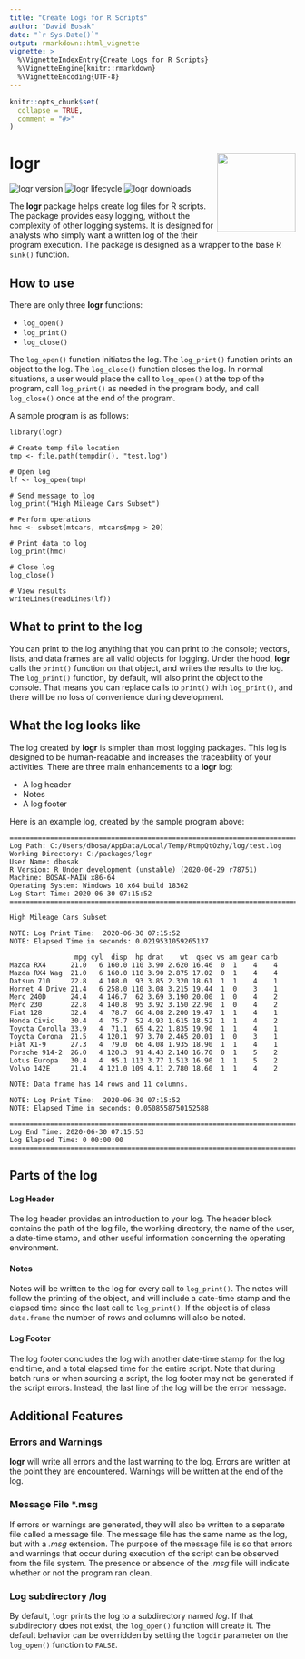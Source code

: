 ```yaml
---
title: "Create Logs for R Scripts"
author: "David Bosak"
date: "`r Sys.Date()`"
output: rmarkdown::html_vignette
vignette: >
  %\VignetteIndexEntry{Create Logs for R Scripts}
  %\VignetteEngine{knitr::rmarkdown}
  %\VignetteEncoding{UTF-8}
---
```


```r
knitr::opts_chunk$set(
  collapse = TRUE,
  comment = "#>"
)
```
# logr <img src='../man/images/logr.svg' align="right" height="138" />

![logr version](https://www.r-pkg.org/badges/version/logr)
![logr lifecycle](https://img.shields.io/badge/lifecycle-stable-blue.svg)
![logr downloads](https://cranlogs.r-pkg.org/badges/grand-total/logr)


The **logr** package helps create log files for R scripts.  The package 
provides easy logging, without the complexity of other logging systems.  It is 
designed for analysts who simply want a written log of the their program 
execution.  The package is designed as a wrapper to 
the base R `sink()` function.

## How to use
There are only three **logr** functions:  

* `log_open()`
* `log_print()`
* `log_close()`  

The `log_open()` function initiates the log.  The 
`log_print()` function prints an object to the log.  The `log_close()` function
closes the log.  In normal situations, a user would place the call to 
`log_open()` at the top of the program, call `log_print()` as needed in the 
program body, and call `log_close()` once at the end of the program.

A sample program is as follows:
```
library(logr)

# Create temp file location
tmp <- file.path(tempdir(), "test.log")

# Open log
lf <- log_open(tmp)

# Send message to log
log_print("High Mileage Cars Subset")

# Perform operations
hmc <- subset(mtcars, mtcars$mpg > 20)

# Print data to log
log_print(hmc)

# Close log
log_close()

# View results
writeLines(readLines(lf))

```

## What to print to the log
You can print to the log anything that you can print to the console; vectors,
lists, and data frames are all valid objects for logging.  Under the hood, 
**logr** calls the `print()` function on that object, and writes the results 
to the log. The `log_print()` function, by default, will also print the 
object to the console. That means you can replace calls to `print()` with 
`log_print()`, and there will be no loss of convenience during development.

## What the log looks like
The log created by **logr** is simpler than most logging packages.  This 
log is designed to be human-readable and increases the traceability of your
activities.  There are three main enhancements to a **logr** log:

  * A log header
  * Notes
  * A log footer

Here is an example log, created by the sample program above:
```
========================================================================= 
Log Path: C:/Users/dbosa/AppData/Local/Temp/RtmpQtOzhy/log/test.log 
Working Directory: C:/packages/logr 
User Name: dbosak 
R Version: R Under development (unstable) (2020-06-29 r78751) 
Machine: BOSAK-MAIN x86-64 
Operating System: Windows 10 x64 build 18362 
Log Start Time: 2020-06-30 07:15:52 
========================================================================= 

High Mileage Cars Subset 

NOTE: Log Print Time:  2020-06-30 07:15:52 
NOTE: Elapsed Time in seconds: 0.0219531059265137 

                mpg cyl  disp  hp drat    wt  qsec vs am gear carb
Mazda RX4      21.0   6 160.0 110 3.90 2.620 16.46  0  1    4    4
Mazda RX4 Wag  21.0   6 160.0 110 3.90 2.875 17.02  0  1    4    4
Datsun 710     22.8   4 108.0  93 3.85 2.320 18.61  1  1    4    1
Hornet 4 Drive 21.4   6 258.0 110 3.08 3.215 19.44  1  0    3    1
Merc 240D      24.4   4 146.7  62 3.69 3.190 20.00  1  0    4    2
Merc 230       22.8   4 140.8  95 3.92 3.150 22.90  1  0    4    2
Fiat 128       32.4   4  78.7  66 4.08 2.200 19.47  1  1    4    1
Honda Civic    30.4   4  75.7  52 4.93 1.615 18.52  1  1    4    2
Toyota Corolla 33.9   4  71.1  65 4.22 1.835 19.90  1  1    4    1
Toyota Corona  21.5   4 120.1  97 3.70 2.465 20.01  1  0    3    1
Fiat X1-9      27.3   4  79.0  66 4.08 1.935 18.90  1  1    4    1
Porsche 914-2  26.0   4 120.3  91 4.43 2.140 16.70  0  1    5    2
Lotus Europa   30.4   4  95.1 113 3.77 1.513 16.90  1  1    5    2
Volvo 142E     21.4   4 121.0 109 4.11 2.780 18.60  1  1    4    2

NOTE: Data frame has 14 rows and 11 columns. 

NOTE: Log Print Time:  2020-06-30 07:15:52 
NOTE: Elapsed Time in seconds: 0.0508558750152588 

========================================================================= 
Log End Time: 2020-06-30 07:15:53 
Log Elapsed Time: 0 00:00:00 
========================================================================= 
```

## Parts of the log

#### Log Header
The log header provides an introduction to your log. The header block 
contains the path of the log file, the working directory, the name of the user,
a date-time stamp, and other useful information concerning the 
operating environment.  

#### Notes
Notes will be written to the log for every call to `log_print()`. The notes 
will follow the printing of the object, and will include a date-time stamp
and the elapsed time since the last call to `log_print()`. If the object
is of class `data.frame` the number of rows and columns will also be noted. 

#### Log Footer
The log footer concludes the log with another date-time stamp for the log
end time, and a total elapsed time for the entire script.  Note that during
batch runs or when sourcing a script, the log
footer may not be generated if the script errors. Instead, the last line of 
the log will be the error message.

## Additional Features

### Errors and Warnings
**logr** will write all errors and the last warning to the log.  Errors are
written at the point they are encountered.  Warnings will be written at the 
end of the log.  

### Message File \*.msg
If errors or warnings are generated, they will also be written to a separate 
file called a message file.  The message file has the same name as the log, 
but with a *.msg* extension.  The purpose of the message file is so that 
errors and warnings that occur during execution of the script can be 
observed from the file system.  The presence or absence of the *.msg* file 
will indicate whether or not the program ran clean.

### Log subdirectory /log
By default, `logr` prints the log to a subdirectory named *log*.  If that 
subdirectory does not exist, the `log_open()` function will create it.  The 
default behavior can be overridden by setting the `logdir` parameter on the
`log_open()` function to `FALSE`.  